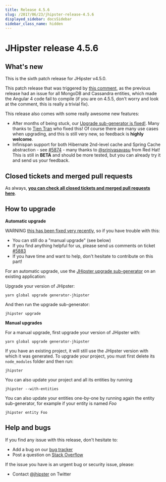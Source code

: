 ```yaml
---
title: Release 4.5.6
slug: /2017/06/23/jhipster-release-4.5.6
displayed_sidebar: docsSidebar
sidebar_class_name: hidden
---
```


JHipster release 4.5.6
==================

What's new
----------

This is the sixth patch release for JHipster v4.5.0.

This patch release that was triggered by [this comment](https://github.com/jhipster/generator-jhipster/commit/bdc77898d184c2ad9a1b1d4acc8acf40aadc0431#commitcomment-22724306), as the previous release had an issue for all MongoDB and Cassandra entities, which made the Angular 4 code fail to compile (if you are on 4.5.5, don't worry and look at the comment, this is really a trivial fix).

This release also comes with some really awesome new features:

- After months of being stuck, our [Upgrade sub-generator is fixed!](https://github.com/jhipster/generator-jhipster/pull/5966). Many thanks to [Tien Tran](https://github.com/tientq) who fixed this! Of course there are many use cases when upgrading, and this is still very new, so feedback is **highly welcome**.
- Infinispan support for both Hibernate 2nd-level cache and Spring Cache abstraction - see [#5874](https://github.com/jhipster/generator-jhipster/issues/5874) - many thanks to [@srinivasavasu](https://twitter.com/srinivasavasu) from Red Hat! This is still in **BETA** and should be more tested, but you can already try it and send us your feedback.

Closed tickets and merged pull requests
------------
As always, __[you can check all closed tickets and merged pull requests here](https://github.com/jhipster/generator-jhipster/issues?q=milestone%3A4.5.6+is%3Aclosed)__.

How to upgrade
------------

**Automatic upgrade**

WARNING [this has been fixed very recently](https://github.com/jhipster/generator-jhipster/pull/5966), so if you have trouble with this:

- You can still do a "manual upgrade" (see below)
- If you find anything helpful for us, please send us comments on ticket [#5883](https://github.com/jhipster/generator-jhipster/issues/5883)
- If you have time and want to help, don't hesitate to contribute on this part!

For an automatic upgrade, use the [JHipster upgrade sub-generator](/upgrading-an-application/) on an existing application:

Upgrade your version of JHipster:

```
yarn global upgrade generator-jhipster
```

And then run the upgrade sub-generator:

```
jhipster upgrade
```

**Manual upgrades**

For a manual upgrade, first upgrade your version of JHipster with:

```
yarn global upgrade generator-jhipster
```

If you have an existing project, it will still use the JHipster version with which it was generated.
To upgrade your project, you must first delete its `node_modules` folder and then run:

```
jhipster
```

You can also update your project and all its entities by running

```
jhipster --with-entities
```

You can also update your entities one-by-one by running again the entity sub-generator, for example if your entity is named _Foo_

```
jhipster entity Foo
```

Help and bugs
--------------

If you find any issue with this release, don't hesitate to:

- Add a bug on our [bug tracker](https://github.com/jhipster/generator-jhipster/issues?state=open)
- Post a question on [Stack Overflow](http://stackoverflow.com/tags/jhipster/info)

If the issue you have is an urgent bug or security issue, please:

- Contact [@jhipster](https://twitter.com/jhipster) on Twitter
